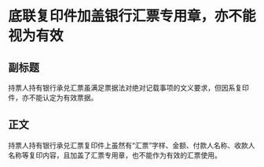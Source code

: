 # 底联复印件加盖银行汇票专用章，亦不能视为有效
## 副标题
持票人持有银行承兑汇票虽满足票据法对绝对记载事项的文义要求，但因系复印件，亦不能认定为有效票据。
## 正文
持票人持有银行承兑汇票复印件上虽然有“汇票”字样、金额、付款人名称、收款人名称等复印内容，且加盖了汇票专用章，也不能作为有效的汇票使用。